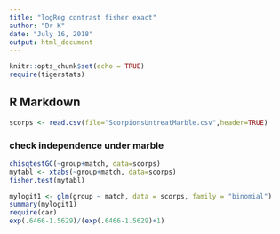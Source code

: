 ```yaml
---
title: "logReg contrast fisher exact"
author: "Dr K"
date: "July 16, 2018"
output: html_document
---
```


```r
knitr::opts_chunk$set(echo = TRUE)
require(tigerstats)
```

## R Markdown


```r
scorps <- read.csv(file="ScorpionsUntreatMarble.csv",header=TRUE)
```

### check independence under marble


```r
chisqtestGC(~group+match, data=scorps)
mytabl <- xtabs(~group+match, data=scorps)
fisher.test(mytabl)
```

```r
mylogit1 <- glm(group ~ match, data = scorps, family = "binomial")
summary(mylogit1)
require(car)
exp(.6466-1.5629)/(exp(.6466-1.5629)+1)
```



